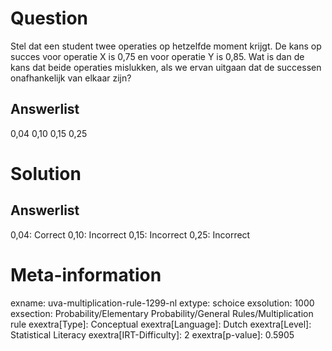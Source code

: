 Question
========

Stel dat een student twee operaties op hetzelfde moment krijgt. De kans
op succes voor operatie X is 0,75 en voor operatie Y is 0,85. Wat is dan
de kans dat beide operaties mislukken, als we ervan uitgaan dat de
successen onafhankelijk van elkaar zijn?

Answerlist
----------

0,04
0,10
0,15
0,25

Solution
========

Answerlist
----------

0,04: Correct
0,10: Incorrect
0,15: Incorrect
0,25: Incorrect

Meta-information
================
exname: uva-multiplication-rule-1299-nl
extype: schoice
exsolution: 1000
exsection: Probability/Elementary Probability/General Rules/Multiplication rule
exextra[Type]: Conceptual
exextra[Language]: Dutch
exextra[Level]: Statistical Literacy
exextra[IRT-Difficulty]: 2
exextra[p-value]: 0.5905
